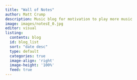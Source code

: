 ```yaml
---
title: "Wall of Notes"
author: Matt Crump
description: Music blog for motivation to play more music
image: images/notesE_0.jpg
editor: visual
listing:
  contents: blog
  id: blog_list
  sort: "date desc"
  type: default
  categories: true
  image-align: 'right'
  image-height: '100%'
  feed: true
---
```


::: {#blog_list}
:::
